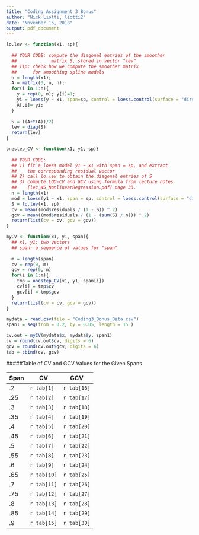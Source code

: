 ---
title: "Coding Assignment 3 Bonus"
author: "Nick Liotti, liotti2"
date: "November 15, 2018"
output: pdf_document
---

```{r, echo=FALSE}
lo.lev <- function(x1, sp){
  
  ## YOUR CODE: compute the diagonal entries of the smoother
  ##             matrix S, stored in vector "lev"
  ## Tip: check how we compute the smoother matrix
  ##      for smoothing spline models
  n = length(x1);
  A = matrix(0, n, n);
  for(i in 1:n){
    y = rep(0, n); y[i]=1;
    yi = loess(y ~ x1, span=sp, control = loess.control(surface = "direct"))$fitted;
    A[,i]= yi;
  }
  
  S = ((A+t(A))/2)
  lev = diag(S)
  return(lev)
}

onestep_CV <- function(x1, y1, sp){
  
  ## YOUR CODE: 
  ## 1) fit a loess model y1 ~ x1 with span = sp, and extract 
  ##    the corresponding residual vector
  ## 2) call lo.lev to obtain the diagonal entries of S
  ## 3) compute LOO-CV and GCV using formula from lecture notes
  ##    [lec_W5_NonlinearRegression.pdf] page 33. 
  n = length(x1)
  mod = loess(y1 ~ x1, span = sp, control = loess.control(surface = "direct"))
  S = lo.lev(x1, sp)
  cv = mean((mod$residuals / (1 - S)) ^ 2)
  gcv = mean((mod$residuals / (1 - (sum(S) / n))) ^ 2)
  return(list(cv = cv, gcv = gcv))
}

myCV <- function(x1, y1, span){
  ## x1, y1: two vectors
  ## span: a sequence of values for "span"
  
  m = length(span)
  cv = rep(0, m)
  gcv = rep(0, m)
  for(i in 1:m){
    tmp = onestep_CV(x1, y1, span[i])
    cv[i] = tmp$cv
    gcv[i] = tmp$gcv
  }
  return(list(cv = cv, gcv = gcv))
}

mydata = read.csv(file = "Coding3_Bonus_Data.csv")
span1 = seq(from = 0.2, by = 0.05, length = 15 )

cv.out = myCV(mydata$x, mydata$y, span1)
cv = round(cv.out$cv, digits = 6)
gcv = round(cv.out$gcv, digits = 6)
tab = cbind(cv, gcv)

```

#####Table of CV and GCV Values for the Given Spans

| Span  | CV  | GCV  |
|---|---|---|
| .2  | `r tab[1]`  | `r tab[16]`  |
| .25  | `r tab[2]`  | `r tab[17]` |
| .3  | `r tab[3]` | `r tab[18]`  |
| .35  | `r tab[4]` | `r tab[19]`  |
| .4  | `r tab[5]`  | `r tab[20]`  |
| .45  | `r tab[6]`  | `r tab[21]`  |
| .5  | `r tab[7]`  | `r tab[22]`  |
| .55  | `r tab[8]`  | `r tab[23]`  |
| .6  | `r tab[9]`  | `r tab[24]`  |
| .65  | `r tab[10]`  | `r tab[25]`  |
| .7  | `r tab[11]`  | `r tab[26]`  |
| .75  | `r tab[12]`  | `r tab[27]`  |
| .8  | `r tab[13]`  | `r tab[28]`  |
| .85  | `r tab[14]`  | `r tab[29]`  |
| .9   | `r tab[15]`  | `r tab[30]` |
